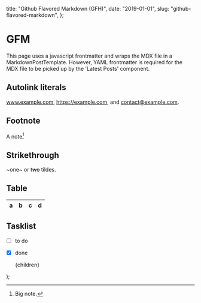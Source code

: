
  title: "Github Flavored Markdown (GFH)",
  date: "2019-01-01",
  slug: "github-flavored-markdown",
};

# GFM

This page uses a javascript frontmatter and wraps the MDX file in a MarkdownPostTemplate.
However, YAML frontmatter is required for the MDX file to be picked up by the 'Latest Posts' component.

## Autolink literals

www.example.com, https://example.com, and contact@example.com.

## Footnote

A note[^1]

[^1]: Big note.

## Strikethrough

~one~ or ~~two~~ tildes.

## Table

| a   | b   |   c |  d  |
| --- | :-- | --: | :-: |

## Tasklist

- [ ] to do
- [x] done

  <MarkdownPostTemplate frontmatter={frontmatter}>
    {children}
  </MarkdownPostTemplate>
);
